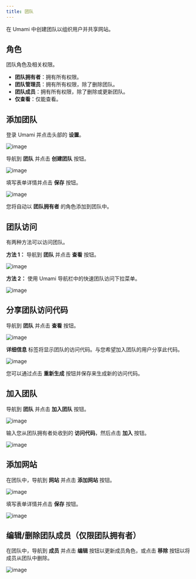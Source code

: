 ```yaml
---
title: 团队
---
```


在 Umami 中创建团队以组织用户并共享网站。

## 角色

团队角色及相关权限。

- **团队拥有者**：拥有所有权限。
- **团队管理员**：拥有所有权限，除了删除团队。
- **团队成员**：拥有所有权限，除了删除或更新团队。
- **仅查看**：仅能查看。

## 添加团队

登录 Umami 并点击头部的 **设置**。

![image](/images/docs/v2/navbar-settings.png)

导航到 **团队** 并点击 **创建团队** 按钮。

![image](/images/docs/v2/team-add.png)

填写表单详情并点击 **保存** 按钮。

![image](/images/docs/v2/team-add-form.png)

您将自动以 **团队拥有者** 的角色添加到团队中。

## 团队访问

有两种方法可以访问团队。

**方法 1：** 导航到 **团队** 并点击 **查看** 按钮。

![image](/images/docs/v2/team-view.png)

**方法 2：** 使用 Umami 导航栏中的快速团队访问下拉菜单。

![image](/images/docs/v2/team-quick-access.png)

## 分享团队访问代码

导航到 **团队** 并点击 **查看** 按钮。

![image](/images/docs/v2/team-view.png)

**详细信息** 标签将显示团队的访问代码。与您希望加入团队的用户分享此代码。

![image](/images/docs/v2/team-details.png)

您可以通过点击 **重新生成** 按钮并保存来生成新的访问代码。

## 加入团队

导航到 **团队** 并点击 **加入团队** 按钮。

![image](/images/docs/v2/team-add.png)

输入您从团队拥有者处收到的 **访问代码**，然后点击 **加入** 按钮。

![image](/images/docs/v2/team-join-form.png)

## 添加网站

在团队中，导航到 **网站** 并点击 **添加网站** 按钮。

![image](/images/docs/v2/team-website.png)

填写表单详情并点击 **保存** 按钮。

![image](/images/docs/v2/website-add-form.png)

## 编辑/删除团队成员（仅限团队拥有者）

在团队中，导航到 **成员** 并点击 **编辑** 按钮以更新成员角色，或点击 **移除** 按钮以将成员从团队中删除。

![image](/images/docs/v2/team-member-edit.png)